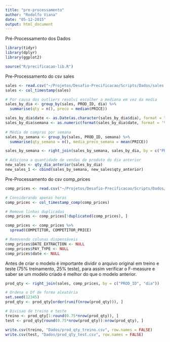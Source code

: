 ```yaml
---
title: "pre-processamento"
author: "Rodolfo Viana"
date: "05-12-2015"
output: html_document
---
```


Pré-Processamento dos Dados

```r
library(tidyr)
library(dplyr)
library(ggplot2)

source("R/precificacao-lib.R")
```

Pre-Processamento do csv sales

```r
sales <- read.csv("~/Projetos/Desafio-Precificacao/Scripts/Dados/sales.csv")
sales <- col_timestamp(sales)

# Por causa dos outliers resolvi escolher a mediana em vez da media 
sales_by_dia <- group_by(sales, PROD_ID, dia) %>%
  summarise(qty = n(), preco = median(PRICE))

sales_by_dia$date <- as.Date(as.character(sales_by_dia$dia), format = "%j")
sales_by_dia$semana <- as.numeric(format(sales_by_dia$date, format = '%W'))
  
# Média de compras por semana 
sales_by_semana <- group_by(sales, PROD_ID, semana) %>%
  summarise(qty_semana = n(), media_preco_semana = mean(PRICE))

sales_by_semana <- right_join(sales_by_semana, sales_by_dia, by = c("PROD_ID", "semana"))

# Adiciona a quantidade de vendas do produto do dia anterior
new_sales <- qty_dia_anterior(sales_by_dia)
new_sales_1 <- cbind(sales_by_semana, new_sales$qty_anterior)

```

Pre-Processamento do csv comp_prices

```r
comp_prices <- read.csv("~/Projetos/Desafio-Precificacao/Scripts/Dados/comp_prices.csv")

# Considerando apenas horas
comp_prices <- col_timestamp_comp(comp_prices)

# Remove linhas duplicadas 
comp_prices <- comp_prices[!duplicated(comp_prices), ]

comp_prices <- comp_prices %>% 
  spread(COMPETITOR, COMPETITOR_PRICE)

# Removendo colunas dispensáveis 
comp_prices$DATE_EXTRACTION <- NULL
comp_prices$PAY_TYPE <- NULL
comp_prices$date <- NULL
```

Antes de criar o modelo é importante dividir o arquivo original em treino e teste (75% treinamento, 25% teste), para assim verificar o F-measure e saber se um modelo criado é melhor do que o modelo anterior.


```r
prod_qty <- right_join(sales, comp_prices, by = c("PROD_ID", "dia"))

# Ordena o Df de forma aleatória 
set.seed(12345)
prod_qty <- prod_qty[order(runif(nrow(prod_qty))), ]

# Divisao de treino e teste
treino <- prod_qty[1:round(0.75*nrow(prod_qty)), ]
test <- prod_qty[round(0.75*nrow(prod_qty)):nrow(prod_qty), ]

write.csv(treino, "Dados/prod_qty_treino.csv", row.names = FALSE)
write.csv(test, "Dados/prod_qty_test.csv", row.names = FALSE)
```